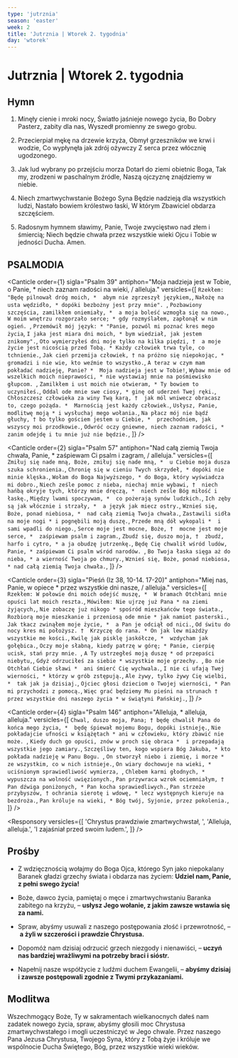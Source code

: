 ```yaml
---
type: 'jutrznia'
season: 'easter'
week: 2
title: 'Jutrznia | Wtorek 2. tygodnia'
day: 'wtorek'
---
```


# Jutrznia | Wtorek 2. tygodnia

<OpeningVersicle />

## Hymn

1. Minęły cienie i mroki nocy,
   Światło jaśnieje nowego życia,
   Bo Dobry Pasterz, zabity dla nas,
   Wyszedł promienny ze swego grobu.

2. Przecierpiał mękę na drzewie krzyża,
   Obmył grzeszników we krwi i wodzie,
   Co wypłynęła jak zdrój ożywczy
   Z serca przez włócznię ugodzonego.

3. Jak lud wybrany po przejściu morza
   Dotarł do ziemi obietnic Boga,
   Tak my, zrodzeni w paschalnym źródle,
   Naszą ojczyznę znajdziemy w niebie.

4. Niech zmartwychwstanie Bożego Syna
   Będzie nadzieją dla wszystkich ludzi,
   Nastało bowiem królestwo łaski,
   W którym Zbawiciel obdarza szczęściem.

5. Radosnym hymnem sławimy, Panie,
   Twoje zwycięstwo nad złem i śmiercią;
   Niech będzie chwała przez wszystkie wieki
   Ojcu i Tobie w jedności Ducha. Amen.

## PSALMODIA

<Canticle
  order={1}
  sigla="Psalm 39"
  antiphon="Moja nadzieja jest w Tobie, o Panie, * niech zaznam radości na wieki, / alleluja."
  versicles={[
    `Rzekłem: "Będę pilnował dróg moich, * 
abym nie zgrzeszył językiem,`,
    `Nałożę na usta wędzidło, *
dopóki bezbożny jest przy mnie". `,
    `Pozbawiony szczęścia, zamilkłem oniemiały, * 
a moja boleść wzmogła się na nowo.`,
    `W moim wnętrzu rozgorzało serce; *
gdy rozmyślałem, zapłonął w nim ogień. `,
    `Przemówił mój język: *
"Panie, pozwól mi poznać kres mego życia`,
    `I jaka jest miara dni moich, *
bym wiedział, jak jestem znikomy".`,
    `Oto wymierzyłeś dni moje tylko na kilka piędzi, † 
a moje życie jest nicością przed Tobą. *
Każdy człowiek trwa tyle, co tchnienie.`,
    `Jak cień przemija człowiek, †
na próżno się niepokojąc, *
gromadzi i nie wie, kto weźmie to wszystko.`,
    `A teraz w czym mam pokładać nadzieję, Panie? * 
Moja nadzieja jest w Tobie!`,
    `Wybaw mnie od wszelkich moich nieprawości, *
nie wystawiaj mnie na pośmiewisko głupcom. `,
    `Zamilkłem i ust moich nie otwieram, *
Ty bowiem to uczyniłeś.`,
    `Oddal ode mnie swe ciosy, *
ginę od uderzeń Twej ręki.`,
    `Chłoszczesz człowieka za winy Twą karą, † 
jak mól wniwecz obracasz to, czego pożąda. * 
Marnością jest każdy człowiek.`,
    `Usłysz, Panie, modlitwę moją *
i wysłuchaj mego wołania.`,
    `Na płacz mój nie bądź głuchy, †
bo tylko gościem jestem u Ciebie, * 
przechodniem, jak wszyscy moi przodkowie.`,
    `Odwróć oczy gniewne, niech zaznam radości, *
zanim odejdę i tu mnie już nie będzie.`,
  ]}
/>

<Canticle
  order={2}
  sigla="Psalm 57"
  antiphon="Nad całą ziemią Twoja chwała, Panie, * zaśpiewam Ci psalm i zagram, / alleluja."
  versicles={[
    `Zmiłuj się nade mną, Boże, zmiłuj się nade mną, * 
u Ciebie moja dusza szuka schronienia.`,
    `Chronię się w cieniu Twych skrzydeł, *
dopóki nie minie klęska.`,
    `Wołam do Boga Najwyższego, *
do Boga, który wyświadcza mi dobro.`,
    `Niech ześle pomoc z nieba, niechaj mnie wybawi, † 
niech hańbą okryje tych, którzy mnie dręczą, * 
niech ześle Bóg miłość i łaskę.`,
    `Między lwami spoczywam, * 
co pożerają synów ludzkich.`,
    `Ich zęby są jak włócznie i strzały, * 
a język jak miecz ostry.`,
    `Wznieś się, Boże, ponad niebiosa, * 
nad całą ziemią Twoja chwała.`,
    `Zastawili sidła na moje nogi *
i pognębili moją duszę.`,
    `Przede mną dół wykopali * 
i sami wpadli do niego.`,
    `Serce moje jest mocne, Boże, † 
mocne jest moje serce, * 
zaśpiewam psalm i zagram.`,
    `Zbudź się, duszo moja, † 
zbudź, harfo i cytro, *
a ja obudzę jutrzenkę.`,
    `Będę Cię chwalił wśród ludów, Panie, *
zaśpiewam Ci psalm wśród narodów. `,
    `Bo Twoja łaska sięga aż do nieba, *
a wierność Twoja po chmury.`,
    `Wznieś się, Boże, ponad niebiosa, *
nad całą ziemią Twoja chwała.`,
  ]}
/>

<Canticle
  order={3}
  sigla="Pieśń (Iz 38, 10-14. 17-20)"
  antiphon="Miej nas, Panie, w opiece * przez wszystkie dni nasze, / alleluja."
  versicles={[
    `Rzekłem: W połowie dni moich odejść muszę, * 
W bramach Otchłani mnie opuści lat moich reszta.`,
    `Mówiłem: Nie ujrzę już Pana *
na ziemi żyjących,`,
    `Nie zobaczę już nikogo *
spośród mieszkańców tego świata.`,
    `Rozbiorą moje mieszkanie i przeniosą ode mnie *
jak namiot pasterski.`,
    `Jak tkacz zwinąłem moje życie, * 
a Pan je odciął od nici.`,
    `Od świtu do nocy kres mi położysz. † 
Krzyczę do rana. *
On jak lew miażdży wszystkie me kości.`,
    `Kwilę jak pisklę jaskółcze, * 
wzdycham jak gołębica.`,
    `Oczy moje słabną, kiedy patrzę w górę; *
Panie, cierpię ucisk, stań przy mnie. `,
    `A Ty ustrzegłeś moją duszę *
od przepaści niebytu,`,
    `Gdyż odrzuciłeś za siebie *
wszystkie moje grzechy. `,
    `Bo nie Otchłań Ciebie sławi * 
ani śmierć Cię wychwala.`,
    `I nie ci ufają Twej wierności, *
którzy w grób zstępują.`,
    `Ale żywy, tylko żywy Cię wielbi, * 
tak jak ja dzisiaj.`,
    `Ojciec głosi dzieciom o Twojej wierności, *
Pan mi przychodzi z pomocą.`,
    `Więc grać będziemy Mu pieśni na strunach † 
przez wszystkie dni naszego życia *
w świątyni Pańskiej.`,
  ]}
/>

<Canticle
  order={4}
  sigla="Psalm 146"
  antiphon="Alleluja, * alleluja, alleluja."
  versicles={[
    `Chwal, duszo moja, Pana; †
będę chwalił Pana do końca mego życia, * 
będę śpiewał mojemu Bogu, dopóki istnieję.`,
    `Nie pokładajcie ufności w książętach *
ani w człowieku, który zbawić nie może. `,
    `Kiedy duch go opuści, znów w proch się obraca * 
i przepadają wszystkie jego zamiary.`,
    `Szczęśliwy ten, kogo wspiera Bóg Jakuba, *
kto pokłada nadzieję w Panu Bogu. `,
    `On stworzył niebo i ziemię, i morze * 
ze wszystkim, co w nich istnieje.`,
    `On wiary dochowuje na wieki, *
uciśnionym sprawiedliwość wymierza, `,
    `Chlebem karmi głodnych, *
wypuszcza na wolność uwięzionych.`,
    `Pan przywraca wzrok ociemniałym, † 
Pan dźwiga poniżonych, *
Pan kocha sprawiedliwych.`,
    `Pan strzeże przybyszów, †
ochrania sierotę i wdowę, *
lecz występnych kieruje na bezdroża.`,
    `Pan króluje na wieki, *
Bóg twój, Syjonie, przez pokolenia.`,
  ]}
/>

<Passage
  sigla="Dz 13, 30-33"
  passage="Bóg wskrzesił Jezusa z martwych, a On ukazywał się Przez wiele dni tym, którzy z Nim razem poszli z Galilei do Jerozolimy, a teraz dają świadectwo o Nim przed ludem. My właśnie głosimy wam Dobrą Nowinę, co do obietnicy danej ojcom: że Bóg spełnił ją wobec nas jako dzieci, wskrzesiwszy Jezusa. Tak też jest napisane w psalmie drugim: Ty jesteś moim Synem, jam Ciebie dziś zrodził."
/>

<Responsory
  versicles={[
    'Chrystus prawdziwie zmartwychwstał, ',
    'Alleluja, alleluja.',
    'I zajaśniał przed swoim ludem.',
  ]}
/>

<Benedictus antiphon="Jam jest Alfa i Omega, * Pierwszy i Ostatni, Początek i Koniec. / Jam jest Odrośl i Potomstwo Dawida, Gwiazda świecąca poranna, / alleluja." />

## Prośby

- Z wdzięcznością wołajmy do Boga Ojca, którego Syn jako niepokalany Baranek gładzi grzechy świata i obdarza nas życiem: **Udziel nam, Panie, z pełni swego życia!**

- Boże, dawco życia, pamiętaj o męce i zmartwychwstaniu Baranka zabitego na krzyżu, – **usłysz Jego wołanie, z jakim zawsze wstawia się za nami.**

- Spraw, abyśmy usuwali z naszego postępowania złość i przewrotność, – **a żyli w szczerości i prawdzie Chrystusa.**

- Dopomóż nam dzisiaj odrzucić grzech niezgody i nienawiści, – **uczyń nas bardziej wrażliwymi na potrzeby braci i sióstr.**

- Napełnij nasze współżycie z ludźmi duchem Ewangelii, – **abyśmy dzisiaj i zawsze postępowali zgodnie z Twymi przykazaniami.**

<CustomIntercessions type="lauds" />

<KyrieEleison />

<LordsPrayer />

## Modlitwa

Wszechmogący Boże, Ty w sakramentach wielkanocnych dałeś nam zadatek nowego życia, spraw, abyśmy głosili moc Chrystusa zmartwychwstałego i mogli uczestniczyć w Jego chwale. Przez naszego Pana Jezusa Chrystusa, Twojego Syna, który z Tobą żyje i króluje we wspólnocie Ducha Świętego, Bóg, przez wszystkie wieki wieków.

<Amen />

<BlessingAndConcludingVersicle />
